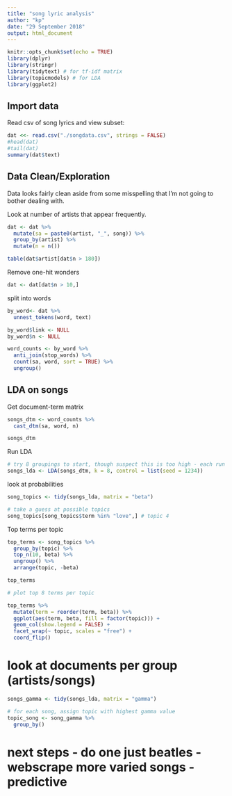```yaml
---
title: "song lyric analysis"
author: "kp"
date: "29 September 2018"
output: html_document
---
```


```r
knitr::opts_chunk$set(echo = TRUE)
library(dplyr)
library(stringr)
library(tidytext) # for tf-idf matrix
library(topicmodels) # for LDA
library(ggplot2)
```

## Import data
Read csv of song lyrics and view subset:
```r
dat <<- read.csv("./songdata.csv", strings = FALSE)
#head(dat)
#tail(dat)
summary(dat$text)
```

## Data Clean/Exploration
Data looks fairly clean aside from some misspelling that I'm not going to bother dealing with.

Look at number of artists that appear frequently.

```r
dat <- dat %>% 
  mutate(sa = paste0(artist, "_", song)) %>% 
  group_by(artist) %>% 
  mutate(n = n())

table(dat$artist[dat$n > 180])
```



Remove one-hit wonders
```r
dat <- dat[dat$n > 10,]
```

split into words
```r
by_word<- dat %>%
  unnest_tokens(word, text) 

by_word$link <- NULL
by_word$n <- NULL

word_counts <- by_word %>%
  anti_join(stop_words) %>%
  count(sa, word, sort = TRUE) %>%
  ungroup()

```

## LDA on songs

Get document-term matrix
```r
songs_dtm <- word_counts %>%
  cast_dtm(sa, word, n)

songs_dtm
```

Run LDA

```r
# try 8 groupings to start, though suspect this is too high - each run takes ~30 mins on full data
songs_lda <- LDA(songs_dtm, k = 8, control = list(seed = 1234))

```

look at probabilities
```r
song_topics <- tidy(songs_lda, matrix = "beta")

# take a guess at possible topics
song_topics[song_topics$term %in% "love",] # topic 4

```


Top terms per topic
```r
top_terms <- song_topics %>%
  group_by(topic) %>%
  top_n(10, beta) %>%
  ungroup() %>%
  arrange(topic, -beta)

top_terms
```
  
```r
# plot top 8 terms per topic

top_terms %>%
  mutate(term = reorder(term, beta)) %>%
  ggplot(aes(term, beta, fill = factor(topic))) +
  geom_col(show.legend = FALSE) +
  facet_wrap(~ topic, scales = "free") +
  coord_flip()
```

# look at documents per group (artists/songs)

```r
songs_gamma <- tidy(songs_lda, matrix = "gamma")

# for each song, assign topic with highest gamma value
topic_song <- song_gamma %>% 
  group_by()

```

  
# next steps - do one just beatles - webscrape more varied songs - predictive 